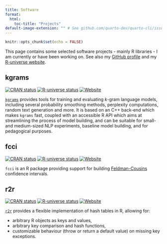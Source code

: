 ```yaml
---
title: Software
format:
  html:
    toc-title: "Projects"
default-image-extension: "" # See github.com/quarto-dev/quarto-cli/issues/6092
---
```


```r
knitr::opts_chunk$set(echo = FALSE)
```

This page contains some selected software projects - mainly R libraries - I am currently or have been working on. See also my [GitHub profile](https://github.com/vgherard) and my [R-universe website](https://vgherard.r-universe.dev/).

## kgrams

[![CRAN status](https://www.r-pkg.org/badges/version/kgrams)](https://CRAN.R-project.org/package=kgrams) [![R-universe status](https://vgherard.r-universe.dev/badges/kgrams)](https://vgherard.r-universe.dev/) [![Website](https://img.shields.io/badge/Website-here-blue)](https://vgherard.github.io/kgrams/)

[`kgrams`](https://vgherard.github.io/kgrams/) provides tools for training and evaluating $k$-gram language models, including several probability smoothing methods, perplexity computations, random text generation and more. It is based on an C++ back-end which makes `kgrams` fast, coupled with an accessible R API which aims at streamlining the process of model building, and can be suitable for small- and medium-sized NLP experiments, baseline model building, and for pedagogical purposes.

## fcci

[![CRAN status](https://www.r-pkg.org/badges/version/fcci)](https://CRAN.R-project.org/package=fcci) [![R-universe status](https://vgherard.r-universe.dev/badges/fcci)](https://vgherard.r-universe.dev/) [![Website](https://img.shields.io/badge/Website-here-blue)](https://vgherard.github.io/fcci/)

`fcci` is an R package providing support for building [Feldman-Cousins](https://doi.org/10.1103/PhysRevD.57.3873) confidence intervals.

## r2r

[![CRAN status](https://www.r-pkg.org/badges/version/r2r)](https://CRAN.R-project.org/package=r2r) [![R-universe status](https://vgherard.r-universe.dev/badges/r2r)](https://vgherard.r-universe.dev/) [![Website](https://img.shields.io/badge/Website-here-blue)](https://vgherard.github.io/r2r/)

[`r2r`](https://vgherard.github.io/r2r/) provides a flexible implementation of hash tables in R, allowing for:

-   arbitrary R objects as keys and values,
-   arbitrary key comparison and hash functions,
-   customizable behaviour (throw or return a default value) on missing key exceptions.
